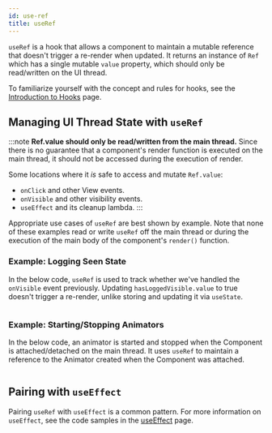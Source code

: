 ```yaml
---
id: use-ref
title: useRef
---
```



`useRef` is a hook that allows a component to maintain a mutable reference that doesn't trigger a re-render when updated. It returns an instance of `Ref` which has a single mutable `value` property, which should only be read/written on the UI thread.

To familiarize yourself with the concept and rules for hooks, see the [Introduction to Hooks](hooks-intro.mdx) page.

## Managing UI Thread State with `useRef`

:::note
**Ref.value should only be read/written from the main thread.** Since there is no guarantee that a component's render function is executed on the main thread, it should not be accessed during the execution of render.

Some locations where it *is* safe to access and mutate `Ref.value`:

- `onClick` and other View events.
- `onVisible` and other visibility events.
- `useEffect` and its cleanup lambda.
:::

Appropriate use cases of `useRef` are best shown by example. Note that none of these examples read or write `useRef` off the main thread or during the execution of the main body of the component's `render()` function.

### Example: Logging Seen State

In the below code, `useRef` is used to track whether we've handled the `onVisible` event previously. Updating `hasLoggedVisible.value` to true doesn't trigger a re-render, unlike storing and updating it via `useState`.

```kotlin file=sample/src/main/java/com/facebook/samples/litho/kotlin/documentation/LogOnceComponent.kt start=start_useref_example end=end_useref_example
```

### Example: Starting/Stopping Animators

In the below code, an animator is started and stopped when the Component is attached/detached on the main thread. It uses `useRef` to maintain a reference to the Animator created when the Component was attached.

```kotlin file=sample/src/main/java/com/facebook/samples/litho/kotlin/animations/animatedcounter/AnimatedCounter.kt start=start_example end=end_example
```

## Pairing with `useEffect`

Pairing `useRef` with `useEffect` is a common pattern. For more information on `useEffect`, see the code samples in the [useEffect](/mainconcepts/use-effect.mdx) page.
